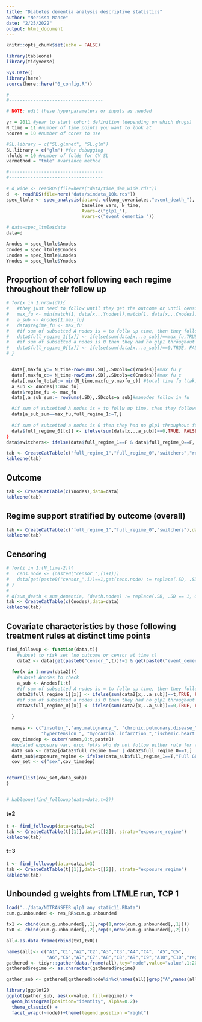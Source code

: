 ```yaml
---
title: "Diabetes dementia analysis descriptive statistics"
author: "Nerissa Nance"
date: "2/25/2022"
output: html_document
---
```

  
```r
knitr::opts_chunk$set(echo = FALSE)

library(tableone)
library(tidyverse)

Sys.Date()
library(here)
source(here::here("0_config.R"))

#-----------------------------------
#-----------------------------------

# NOTE: edit these hyperparameters or inputs as needed

yr = 2011 #year to start cohort definition (depending on which drugs)
N_time = 11 #number of time points you want to look at
ncores = 10 #number of cores to use

#SL.library = c("SL.glmnet", "SL.glm")
SL.library = c("glm") #for debugging
nfolds = 10 #number of folds for CV SL
varmethod = "tmle" #variance method

#-----------------------------------
#-----------------------------------

# d_wide <- readRDS(file=here("data/time_dem_wide.rds"))
d  <- readRDS(file=here("data/simdata_10k.rds"))
spec_ltmle <- spec_analysis(data=d, c(long_covariates,"event_death_"),
                            baseline_vars, N_time,
                            Avars=c("glp1_"),
                            Yvars=c("event_dementia_"))

# data=spec_ltmle$data
data=d

Anodes = spec_ltmle$Anodes
Cnodes = spec_ltmle$Cnodes
Lnodes = spec_ltmle$Lnodes
Ynodes = spec_ltmle$Ynodes


```

## Proportion of cohort following each regime throughout their follow up

```r
# for(x in 1:nrow(d)){
#   #they just need to follow until they get the outcome or until censored (take min)
#   max_fu <- min(match(1, data[x,..Ynodes]),match(1, data[x,..Cnodes]),N_time,na.rm=T)
#   a_sub <- Anodes[1:max_fu]
#   data$regime_fu <- max_fu
#   #if sum of subsetted A nodes is = to follw up time, then they followed full regime
#   data$full_regime_1[[x]] <- ifelse(sum(data[x,..a_sub])==max_fu,TRUE, FALSE)
#   #if sum of subsetted a nodes is 0 then they had no glp1 throughout follow up
#   data$full_regime_0[[x]] <- ifelse(sum(data[x,..a_sub])==0,TRUE, FALSE)
# }


  data[,maxfu_y:= N_time-rowSums(.SD),.SDcols=c(Ynodes)]#max fu y
  data[,maxfu_c:= N_time-rowSums(.SD),.SDcols=c(Cnodes)]#max fu c
  data[,maxfu_total:= min(N_time,maxfu_y,maxfu_c)] #total time fu (taking min)
  a_sub <- Anodes[1:max_fu]
  data$regime_fu <- max_fu
  data[,a_sub_sum:= rowSums(.SD),.SDcols=a_sub]#manodes follow in fu

  #if sum of subsetted A nodes is = to follw up time, then they followed full regime
  data[a_sub_sum==max_fu,full_regime_1:=T,]
  
  #if sum of subsetted a nodes is 0 then they had no glp1 throughout follow up
  data$full_regime_0[[x]] <- ifelse(sum(data[x,..a_sub])==0,TRUE, FALSE)
}
data$switchers<- ifelse(data$full_regime_1==F & data$full_regime_0==F, TRUE,FALSE)

tab <- CreateCatTable(c("full_regime_1","full_regime_0","switchers","regime_fu"),data=data)
kableone(tab)


```


## Outcome

```r

tab <- CreateCatTable(c(Ynodes),data=data)
kableone(tab)


```



## Regime support stratified by outcome (overall)

```r

tab <- CreateCatTable(c("full_regime_1","full_regime_0","switchers"),data=data, strata="event_dementia_10")
kableone(tab)

```

## Censoring

```r

# for(i in 1:(N_time-2)){
#   cens.node <- (paste0("censor_",(i+1)))
#   data[get(paste0("censor_",i))==1,get(cens.node) := replace(.SD, .SD == 0, 1), .SDcols = cens.node]
# }
# 
# d[sum_death < sum_dementia, (death.nodes) := replace(.SD, .SD == 1, 0), .SDcols = death.nodes]
tab <- CreateCatTable(c(Cnodes),data=data)
kableone(tab)

```


## Covariate characteristics by those following treatment rules at distinct time points

```r

find_followup <- function(data,t){
    #subset to risk set (no outcome or censor at time t)
    data2 <- data[get(paste0("censor_",t))!=1 & get(paste0("event_dementia_",t))!=1] 
    
  for(x in 1:nrow(data2)){
    #subset Anodes to check  
    a_sub <- Anodes[1:t]
    #if sum of subsetted A nodes is = to follw up time, then they followed full regime
    data2$full_regime_1[[x]] <- ifelse(sum(data2[x,..a_sub])==t,TRUE, FALSE)
    #if sum of subsetted a nodes is 0 then they had no glp1 throughout follow up
    data2$full_regime_0[[x]] <- ifelse(sum(data2[x,..a_sub])==0,TRUE, FALSE)
    
  }
  
  names <- c("insulin_","any.malignancy_", "chronic.pulmonary.disease_",
             "hypertension_", "myocardial.infarction_","ischemic.heart.disease_", "heart.failure_","renal.disease_","sglt2_inhib_", "event_dementia_")
  cov_timedep <- outer(names,0:t,paste0)
  #updated exposure var, drop folks who do not follow either rule for the purposes of the table
  data_sub <- data2[data2$full_regime_1==T | data2$full_regime_0==T,]
  data_sub$exposure_regime <- ifelse(data_sub$full_regime_1==T,"Full GLP1", "No GLP1")
  cov_set <- c("sex",cov_timedep)


return(list(cov_set,data_sub))
}


# kableone(find_followup(data=data,t=2))

```


####  t=2

```r

t <- find_followup(data=data,t=2)
tab <- CreateCatTable(t[[1]],data=t[[2]], strata="exposure_regime")
kableone(tab)
```

#### t=3

```r

t <- find_followup(data=data,t=3)
tab <- CreateCatTable(t[[1]],data=t[[2]], strata="exposure_regime")
kableone(tab)
```

## Unbounded g weights from LTMLE run, TCP 1


```r
load("../data/NOTRANSFER_glp1_any_static11.RData")
cum.g.unbounded <- res_RR$cum.g.unbounded

tx1 <- cbind(cum.g.unbounded[,,1],rep(1,nrow(cum.g.unbounded[,,1])))
tx0 <- cbind(cum.g.unbounded[,,2],rep(0,nrow(cum.g.unbounded[,,2])))

all<-as.data.frame(rbind(tx1,tx0))

names(all)<- c("A1","C1","A2","C2","A3","C3","A4","C4", "A5","C5",
               "A6","C6","A7","C7","A8","C8","A9","C9","A10","C10","regime")
gathered <- tidyr::gather(data.frame(all),key="node",value="value",1:20)
gathered$regime <- as.character(gathered$regime)

gather_sub <- gathered[gathered$node%in%c(names(all)[grep("A",names(all))]),]

library(ggplot2)
ggplot(gather_sub, aes(x=value, fill=regime)) +
  geom_histogram(position="identity", alpha=0.2)+ 
  theme_classic() +
  facet_wrap((~node))+theme(legend.position ="right")
```

